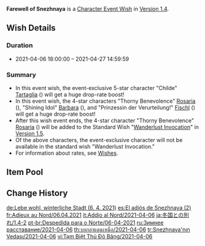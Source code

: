 {{Wish
|name              = Farewell of Snezhnaya 2021-04-06
|image             = Farewell of Snezhnaya 2021-04-06.png
|type              = Character Event
|duration          = event
|time_start        = 2021-04-06 18:00:00
|time_end          = 2021-04-27 14:59:59
|link              = https://genshin.hoyoverse.com/en/news/detail/9714
|preceding         = Ballad in Goblets/2021-03-17
|succeeding        = Gentry of Hermitage/2021-04-28
|alongside         = Epitome Invocation/2021-04-06
|previous          = Farewell of Snezhnaya/2020-11-11
|next              = Farewell of Snezhnaya/2021-10-13
}}
'''Farewell of Snezhnaya''' is a [[Character Event Wish]] in [[Version 1.4]].

==Wish Details==
===Duration===
* 2021-04-06 18:00:00 &ndash; 2021-04-27 14:59:59

===Summary===
* In this event wish, the event-exclusive 5-star character "Childe" [[Tartaglia]] ({{Hydro}}) will get a huge drop-rate boost!
* In this event wish, the 4-star characters "Thorny Benevolence" [[Rosaria]] ({{Cryo}}), "Shining Idol" [[Barbara]] ({{Hydro}}), and "Prinzessin der Verurteilung!" [[Fischl]] ({{Electro}}) will get a huge drop-rate boost!
* After this wish event ends, the 4-star character "Thorny Benevolence" [[Rosaria]] ({{Cryo}}) will be added to the Standard Wish "[[Wanderlust Invocation]]" in [[Version 1.5]].
* Of the above characters, the event-exclusive character will not be available in the standard wish "Wanderlust Invocation."
* For information about rates, see [[Wish]]es.

==Item Pool==
{{Wish Pool
|character_5_F = Tartaglia
|character_4_F = Rosaria; Barbara; Fischl
|character_5   = Diluc; Jean; Keqing; Mona; Qiqi
|character_4   = Beidou; Bennett; Chongyun; Diona; Ningguang; Noelle; Razor; Sucrose; Xiangling; Xingqiu; Xinyan
|weapon_4      = Dragon's Bane; Eye of Perception; Favonius Codex; Favonius Greatsword; Favonius Lance; Favonius Sword; Favonius Warbow; Lion's Roar; Rainslasher; Rust; Sacrificial Bow; Sacrificial Fragments; Sacrificial Greatsword; Sacrificial Sword; The Bell; The Flute; The Stringless; The Widsith
|weapon_3      = Black Tassel; Bloodtainted Greatsword; Cool Steel; Debate Club; Emerald Orb; Ferrous Shadow; Harbinger of Dawn; Magic Guide; Raven Bow; Sharpshooter's Oath; Skyrider Sword; Slingshot; Thrilling Tales of Dragon Slayers
}}

==Change History==
{{Change History|1.4}}

[[de:Lebe wohl, winterliche Stadt (6. 4. 2021)]]
[[es:El adiós de Snezhnaya (2)]]
[[fr:Adieux au Nord/06.04.2021]]
[[it:Addio al Nord/2021-04-06]]
[[ja:冬国との別れ/1.4-2]]
[[pt-br:Despedida para o Norte/06-04-2021]]
[[ru:Зимнее расставание/2021-04-06]]
[[th:บอกลาแดนเหนือ/2021-04-06]]
[[tr:Snezhnaya'nın Vedası/2021-04-06]]
[[vi:Tạm Biệt Thủ Đô Băng/2021-04-06]]